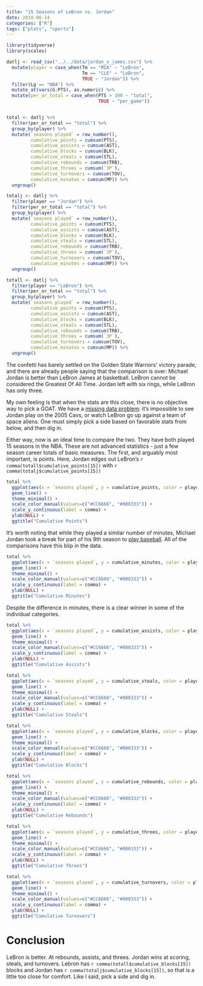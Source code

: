 ```yaml
---
title: "15 Seasons of LeBron vs. Jordan"
date: 2018-06-14
categories: ["R"]
tags: ["plots", "sports"]
---
```


```r
library(tidyverse)
library(scales)

datlj <- read_csv("../../data/jordan_v_james.csv") %>% 
  mutate(player = case_when(Tm == "MIA" ~ "LeBron",
                            Tm == "CLE" ~ "LeBron",
                            TRUE ~ "Jordan")) %>% 
  filter(Lg == "NBA") %>% 
  mutate_at(vars(G:PTS), as.numeric) %>%
  mutate(per_or_total = case_when(PTS > 100 ~ "total",
                                  TRUE ~ "per_game"))


total <- datlj %>% 
  filter(per_or_total == "total") %>% 
  group_by(player) %>% 
  mutate(`seasons played` = row_number(),
         cumulative_points = cumsum(PTS),
         cumulative_assists = cumsum(AST),
         cumulative_blocks = cumsum(BLK),
         cumulative_steals = cumsum(STL),
         cumulative_rebounds = cumsum(TRB),
         cumulative_threes = cumsum(`3P`),
         cumulative_turnovers = cumsum(TOV),
         cumulative_minutes = cumsum(MP)) %>% 
  ungroup()

totalj <- datlj %>% 
  filter(player == "Jordan") %>% 
  filter(per_or_total == "total") %>% 
  group_by(player) %>% 
  mutate(`seasons played` = row_number(),
         cumulative_points = cumsum(PTS),
         cumulative_assists = cumsum(AST),
         cumulative_blocks = cumsum(BLK),
         cumulative_steals = cumsum(STL),
         cumulative_rebounds = cumsum(TRB),
         cumulative_threes = cumsum(`3P`),
         cumulative_turnovers = cumsum(TOV),
         cumulative_minutes = cumsum(MP)) %>% 
  ungroup()

totall <- datlj %>% 
  filter(player == "LeBron") %>% 
  filter(per_or_total == "total") %>% 
  group_by(player) %>% 
  mutate(`seasons played` = row_number(),
         cumulative_points = cumsum(PTS),
         cumulative_assists = cumsum(AST),
         cumulative_blocks = cumsum(BLK),
         cumulative_steals = cumsum(STL),
         cumulative_rebounds = cumsum(TRB),
         cumulative_threes = cumsum(`3P`),
         cumulative_turnovers = cumsum(TOV),
         cumulative_minutes = cumsum(MP)) %>% 
  ungroup()
```


The confetti has barely settled on the Golden State Warriors' victory parade, and there are already people saying that the comparison is over: Michael Jordan is better than LeBron James at basketball. LeBron cannot be considered the Greatest Of All Time. Jordan left with six rings, while LeBron has only three.

My own feeling is that when the stats are this close, there is no objective way to pick a GOAT. We have a [missing data problem](https://en.wikipedia.org/wiki/Rubin_causal_model#The_fundamental_problem_of_causal_inference): it's impossible to see Jordan play on the 2005 Cavs, or watch LeBron go up against a team of space aliens. One must simply pick a side based on favorable stats from below, and then dig in.

Either way, now is an ideal time to compare the two. They have both played 15 seasons in the NBA. These are not advanced statistics - just a few season career totals of basic measures. The first, and arguably most important, is points. Here, Jordan edges out LeBron's `r comma(totall$cumulative_points[15])` with `r comma(totalj$cumulative_points[15])`

```r
total %>% 
  ggplot(aes(x = `seasons played`, y = cumulative_points, color = player)) +
  geom_line() +
  theme_minimal() +
  scale_color_manual(values=c("#CC6666", "#000333")) +
  scale_y_continuous(label = comma) +
  ylab(NULL) +
  ggtitle("Cumulative Points")
```

It's worth noting that while they played a similar number of minutes, Michael Jordan took a break for part of his 9th season to [play baseball](https://www.tarheelblog.com/2018/6/15/17462422/michael-jordans-break-unc-tarheels-baseball-nba-basketball-legacy-questions-goat). All of the comparisons have this blip in the data.  

```r
total %>% 
  ggplot(aes(x = `seasons played`, y = cumulative_minutes, color = player)) +
  geom_line() +
  theme_minimal() +
  scale_color_manual(values=c("#CC6666", "#000333")) +
  scale_y_continuous(label = comma) +
  ylab(NULL) +
  ggtitle("Cumulative Minutes")
```


Despite the difference in minutes, there is a clear winner in some of the individual categories.

```r
total %>% 
  ggplot(aes(x = `seasons played`, y = cumulative_assists, color = player)) +
  geom_line() +
  theme_minimal() +
  scale_color_manual(values=c("#CC6666", "#000333")) +
  scale_y_continuous(label = comma) +
  ylab(NULL) +
  ggtitle("Cumulative Assists")
```


```r
total %>% 
  ggplot(aes(x = `seasons played`, y = cumulative_steals, color = player)) +
  geom_line() +
  theme_minimal() +
  scale_color_manual(values=c("#CC6666", "#000333")) +
  scale_y_continuous(label = comma) +
  ylab(NULL) +
  ggtitle("Cumulative Steals")
```


```r
total %>% 
  ggplot(aes(x = `seasons played`, y = cumulative_blocks, color = player)) +
  geom_line() +
  theme_minimal() +
  scale_color_manual(values=c("#CC6666", "#000333")) +
  scale_y_continuous(label = comma) +
  ylab(NULL) +
  ggtitle("Cumulative Blocks")
```


```r
total %>% 
  ggplot(aes(x = `seasons played`, y = cumulative_rebounds, color = player)) +
  geom_line() +
  theme_minimal() +
  scale_color_manual(values=c("#CC6666", "#000333")) +
  scale_y_continuous(label = comma) +
  ylab(NULL) +
  ggtitle("Cumulative Rebounds")
```


```r
total %>% 
  ggplot(aes(x = `seasons played`, y = cumulative_threes, color = player)) +
  geom_line() +
  theme_minimal() +
  scale_color_manual(values=c("#CC6666", "#000333")) +
  scale_y_continuous(label = comma) +
  ylab(NULL) +
  ggtitle("Cumulative Threes")
```


```r
total %>% 
  ggplot(aes(x = `seasons played`, y = cumulative_turnovers, color = player)) +
  geom_line() +
  theme_minimal() +
  scale_color_manual(values=c("#CC6666", "#000333")) +
  scale_y_continuous(label = comma) +
  ylab(NULL) +
  ggtitle("Cumulative Turnovers")
```


# Conclusion
LeBron is better. At rebounds, assists, and threes. Jordan wins at scoring, steals, and turnovers. Lebron has `r comma(totall$cumulative_blocks[15])` blocks and Jordan has `r comma(totalj$cumulative_blocks[15])`, so that is a little too close for comfort. Like I said, pick a side and dig in. 